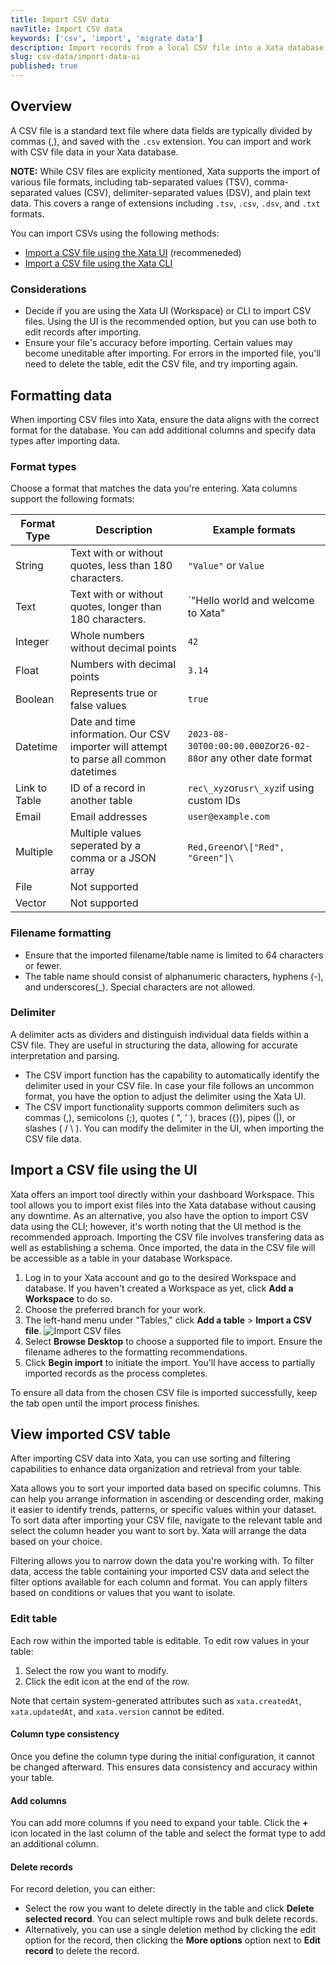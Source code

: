 ```yaml
---
title: Import CSV data
navTitle: Import CSV data
keywords: ['csv', 'import', 'migrate data']
description: Import records from a local CSV file into a Xata database table
slug: csv-data/import-data-ui
published: true
---
```


## Overview

A CSV file is a standard text file where data fields are typically divided by commas (,), and saved with the `.csv` extension.
You can import and work with CSV file data in your Xata database.

**NOTE:** While CSV files are explicity mentioned, Xata supports the import of various file formats, including tab-separated values (TSV), comma-separated values (CSV), delimiter-separated values (DSV), and plain text data. This covers a range of extensions including `.tsv`, `.csv`, `.dsv`, and `.txt` formats.

You can import CSVs using the following methods:

- [Import a CSV file using the Xata UI](/docs/recipes/csv-data/import-data-ui#import-a-csv-file-using-the-ui) (recommeneded)
- [Import a CSV file using the Xata CLI](/docs/recipes/csv-data/import-data-cli)

### Considerations

- Decide if you are using the Xata UI (Workspace) or CLI to import CSV files. Using the UI is the recommended option, but you can use both to edit records after importing.
- Ensure your file's accuracy before importing. Certain values may become uneditable after importing. For errors in the imported file, you'll need to delete the table, edit the CSV file, and try importing again.

## Formatting data

When importing CSV files into Xata, ensure the data aligns with the correct format for the database. You can add additional columns and specify data types after importing data.

### Format types

Choose a format that matches the data you're entering. Xata columns support the following formats:

| Format Type   | Description                                                                            | Example formats                                                |
| ------------- | -------------------------------------------------------------------------------------- | -------------------------------------------------------------- |
| String        | Text with or without quotes, less than 180 characters.                                 | `"Value"` or `Value`                                           |
| Text          | Text with or without quotes, longer than 180 characters.                               | `"Hello world and welcome to Xata"                             |
| Integer       | Whole numbers without decimal points                                                   | `42`                                                           |
| Float         | Numbers with decimal points                                                            | `3.14`                                                         |
| Boolean       | Represents true or false values                                                        | `true`                                                         |
| Datetime      | Date and time information. Our CSV importer will attempt to parse all common datetimes | `2023-08-30T00:00:00.000Z`or`26-02-88`or any other date format |
| Link to Table | ID of a record in another table                                                        | `rec\_xyz`or`usr\_xyz`if using custom IDs                      |
| Email         | Email addresses                                                                        | `user@example.com`                                             |
| Multiple      | Multiple values seperated by a comma or a JSON array                                   | `Red,Green`or`\["Red", "Green"]\`                              |
| File          | Not supported                                                                          |                                                                |
| Vector        | Not supported                                                                          |                                                                |

### Filename formatting

- Ensure that the imported filename/table name is limited to 64 characters or fewer.
- The table name should consist of alphanumeric characters, hyphens (-), and underscores(\_). Special characters are not allowed.

### Delimiter

A delimiter acts as dividers and distinguish individual data fields within a CSV file. They are useful in structuring the data, allowing for accurate interpretation and parsing.

- The CSV import function has the capability to automatically identify the delimiter used in your CSV file. In case your file follows an uncommon format, you have the option to adjust the delimiter using the Xata UI.
- The CSV import functionality supports common delimiters such as commas (,), semicolons (;), quotes ( ", ' ), braces ({}), pipes (|), or slashes ( / \ ). You can modify the delimiter in the UI, when importing the CSV file data.

## Import a CSV file using the UI

Xata offers an import tool directly within your dashboard Workspace. This tool allows you to import exist files into the Xata database without causing any downtime. As an alternative, you also have the option to import CSV data using the CLI; however, it's worth noting that the UI method is the recommended approach.
Importing the CSV file involves transfering data as well as establishing a schema. Once imported, the data in the CSV file will be accessible as a table in your database Workspace.

1.  Log in to your Xata account and go to the desired Workspace and database. If you haven't created a Workspace as yet, click **Add a Workspace** to do so.
2.  Choose the preferred branch for your work.
3.  The left-hand menu under "Tables," click **Add a table** > **Import a CSV file**.
    ![Import CSV files](../images/import-csv-file.png)
4.  Select **Browse Desktop** to choose a supported file to import. Ensure the filename adheres to the formatting recommendations.
5.  Click **Begin import** to initiate the import. You'll have access to partially imported records as the process completes.

<Alert status="warning">
  To ensure all data from the chosen CSV file is imported successfully, keep the tab open until the import process
  finishes.
</Alert>

## View imported CSV table

After importing CSV data into Xata, you can use sorting and filtering capabilities to enhance data organization and retrieval from your table.

Xata allows you to sort your imported data based on specific columns. This can help you arrange information in ascending or descending order, making it easier to identify trends, patterns, or specific values within your dataset.
To sort data after importing your CSV file, navigate to the relevant table and select the column header you want to sort by. Xata will arrange the data based on your choice.

Filtering allows you to narrow down the data you're working with. To filter data, access the table containing your imported CSV data and select the filter options available for each column and format. You can apply filters based on conditions or values that you want to isolate.

### Edit table

Each row within the imported table is editable. To edit row values in your table:

1.  Select the row you want to modify.
2.  Click the edit icon at the end of the row.

Note that certain system-generated attributes such as `xata.createdAt`, `xata.updatedAt`, and `xata.version` cannot be edited.

#### Column type consistency

Once you define the column type during the initial configuration, it cannot be changed afterward. This ensures data consistency and accuracy within your table.

#### Add columns

You can add more columns if you need to expand your table. Click the **+** icon located in the last column of the table and select the format type to add an additional column.

#### Delete records

For record deletion, you can either:

- Select the row you want to delete directly in the table and click **Delete selected record**. You can select multiple rows and bulk delete records.
- Alternatively, you can use a single deletion method by clicking the edit option for the record, then clicking the **More options** option next to **Edit record** to delete the record.
